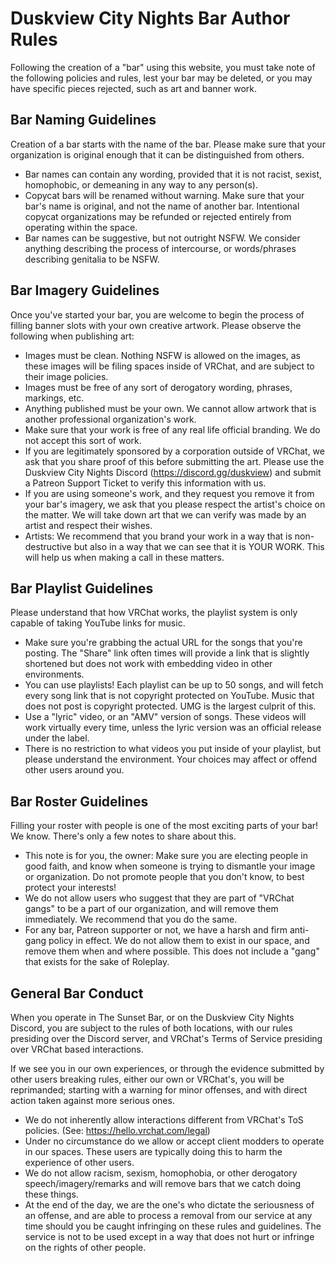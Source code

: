 # Duskview City Nights Bar Author Rules
Following the creation of a "bar" using this website, you must take note of the following policies and rules, lest your bar may be deleted, or you may have specific pieces rejected, such as art and banner work.

## Bar Naming Guidelines
Creation of a bar starts with the name of the bar.  Please make sure that your organization is original enough that it can be distinguished from others.
- Bar names can contain any wording, provided that it is not racist, sexist, homophobic, or demeaning in any way to any person(s).
- Copycat bars will be renamed without warning.  Make sure that your bar's name is original, and not the name of another bar.  Intentional copycat organizations may be refunded or rejected entirely from operating within the space.
- Bar names can be suggestive, but not outright NSFW.  We consider anything describing the process of intercourse, or words/phrases describing genitalia to be NSFW.

## Bar Imagery Guidelines
Once you've started your bar, you are welcome to begin the process of filling banner slots with your own creative artwork.  Please observe the following when publishing art:
- Images must be clean.  Nothing NSFW is allowed on the images, as these images will be filing spaces inside of VRChat, and are subject to their image policies.
- Images must be free of any sort of derogatory wording, phrases, markings, etc.
- Anything published must be your own.  We cannot allow artwork that is another professional organization's work.
- Make sure that your work is free of any real life official branding.  We do not accept this sort of work.
 - If you are legitimately sponsored by a corporation outside of VRChat, we ask that you share proof of this before submitting the art.  Please use the Duskview City Nights Discord (https://discord.gg/duskview) and submit a Patreon Support Ticket to verify this information with us.
- If you are using someone's work, and they request you remove it from your bar's imagery, we ask that you please respect the artist's choice on the matter.  We will take down art that we can verify was made by an artist and respect their wishes.
 - Artists: We recommend that you brand your work in a way that is non-destructive but also in a way that we can see that it is YOUR WORK.  This will help us when making a call in these matters.

## Bar Playlist Guidelines
Please understand that how VRChat works, the playlist system is only capable of taking YouTube links for music.
- Make sure you're grabbing the actual URL for the songs that you're posting.  The "Share" link often times will provide a link that is slightly shortened but does not work with embedding video in other environments.
- You can use playlists!  Each playlist can be up to 50 songs, and will fetch every song link that is not copyright protected on YouTube.  Music that does not post is copyright protected.  UMG is the largest culprit of this.
 - Use a "lyric" video, or an "AMV" version of songs.  These videos will work virtually every time, unless the lyric version was an official release under the label.
- There is no restriction to what videos you put inside of your playlist, but please understand the environment.  Your choices may affect or offend other users around you.

## Bar Roster Guidelines
Filling your roster with people is one of the most exciting parts of your bar!  We know.  There's only a few notes to share about this.
- This note is for you, the owner: Make sure you are electing people in good faith, and know when someone is trying to dismantle your image or organization.  Do not promote people that you don't know, to best protect your interests!
- We do not allow users who suggest that they are part of "VRChat gangs" to be a part of our organization, and will remove them immediately.  We recommend that you do the same.
 - For any bar, Patreon supporter or not, we have a harsh and firm anti-gang policy in effect.  We do not allow them to exist in our space, and remove them when and where possible.  This does not include a "gang" that exists for the sake of Roleplay.

## General Bar Conduct
When you operate in The Sunset Bar, or on the Duskview City Nights Discord, you are subject to the rules of both locations, with our rules presiding over the Discord server, and VRChat's Terms of Service presiding over VRChat based interactions.

If we see you in our own experiences, or through the evidence submitted by other users breaking rules, either our own or VRChat's, you will be reprimanded; starting with a warning for minor offenses, and with direct action taken against more serious ones.

- We do not inherently allow interactions different from VRChat's ToS policies.  (See: https://hello.vrchat.com/legal)
- Under no circumstance do we allow or accept client modders to operate in our spaces.  These users are typically doing this to harm the experience of other users.
- We do not allow racism, sexism, homophobia, or other derogatory speech/imagery/remarks and will remove bars that we catch doing these things.
- At the end of the day, we are the one's who dictate the seriousness of an offense, and are able to process a removal from our service at any time should you be caught infringing on these rules and guidelines.  The service is not to be used except in a way that does not hurt or infringe on the rights of other people.